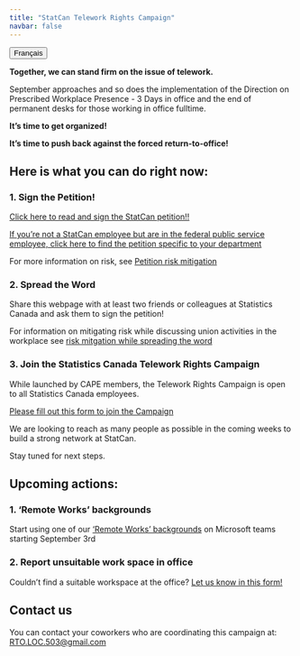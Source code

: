 ```yaml
---
title: "StatCan Telework Rights Campaign"
navbar: false
---
```


<link rel="stylesheet" href=https://cdnjs.cloudflare.com/ajax/libs/font-awesome/4.7.0/css/font-awesome.min.css><button onclick="window.location = location.href.replace('en','fr');" class="btn"><i class="fa fa-language"></i> Français</button>

**Together, we can stand firm on the issue of telework.**

September approaches and so does the implementation of the Direction on Prescribed Workplace Presence - 3 Days in office and the end of permanent desks for those working in office fulltime. 

**It’s time to get organized!**

**It's time to push back against the forced return-to-office!**

## Here is what you can do right now:

### 1. Sign the Petition!

[Click here to read and sign the StatCan petition!!](https://docs.google.com/forms/d/e/1FAIpQLSc941-n5h6onnS_EVO-385bY1M_QvIv_UNhUeKMjeap1Bgu7g/viewform)

[If you're not a StatCan employee but are in the federal public service employee, click here to find the petition specific to your department](https://www.acep-cape.ca/en/links-petitions)

For more information on risk, see [Petition risk mitigation](risk_en.qmd#petition)

### 2. Spread the Word

Share this webpage with at least two friends or colleagues at Statistics Canada and ask them to sign the petition!

For information on mitigating risk while discussing union activities in the workplace see [risk mitgation while spreading the word](risk_en.qmd#spreading-the-word)

### 3. Join the Statistics Canada Telework Rights Campaign

While launched by CAPE members, the Telework Rights Campaign is open to all Statistics Canada employees.

[Please fill out this form to join the Campaign](https://docs.google.com/forms/d/e/1FAIpQLScDAxDiH4Hb1j4zuykaBMIzBHtGuhvjCXEn0jVbRPrMXxaDGQ/viewform?usp=sf_link)

We are looking to reach as many people as possible in the coming weeks to build a strong network at StatCan.

Stay tuned for next steps.

## Upcoming actions:

### 1. 'Remote Works' backgrounds

Start using one of our ['Remote Works' backgrounds](bkgrd_en.qmd) on Microsoft teams starting September 3rd

### 2.  Report unsuitable work space in office

Couldn’t find a suitable workspace at the office? [Let us know in this form!](https://forms.gle/ncAz94YuQWxEQ2dG7)

## Contact us

You can contact your coworkers who are coordinating this campaign at: [RTO.LOC.503@gmail.com](mailto:RTO.LOC.503@gmail.com)

